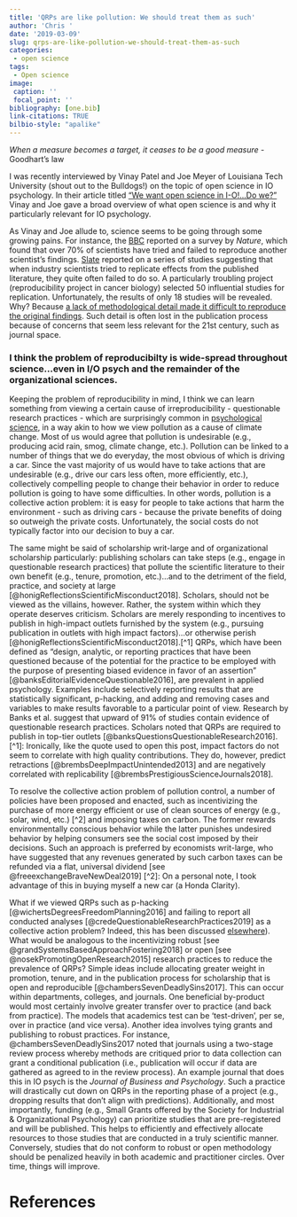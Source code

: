 ```yaml
---
title: 'QRPs are like pollution: We should treat them as such'
author: 'Chris '
date: '2019-03-09'
slug: qrps-are-like-pollution-we-should-treat-them-as-such
categories:
 - open science
tags:
 - Open science
image:
 caption: ''
 focal_point: ''
bibliography: [one.bib]
link-citations: TRUE
bilbio-style: "apalike"
---
```

*When a measure becomes a target, it ceases to be a good measure* - Goodhart's law

I was recently interviewed by Vinay Patel and Joe Meyer of Louisiana Tech University (shout out to the Bulldogs!) on the topic of open science in IO psychology. In their article titled ["We want open science in I-O!...Do we?"](http://my.siop.org/Publications/TIP/562/ArtMID/18540/ArticleID/711/We-Want-Open-Science-in-I-O-Do-We) Vinay and Joe gave a broad overview of what open science is and why it particularly relevant for IO psychology. 

As Vinay and Joe allude to, science seems to be going through some growing pains. For instance, the [BBC](https://www.bbc.com/news/science-environment-39054778) reported on a survey by *Nature*, which found that over 70% of scientists have tried and failed to reproduce another scientist’s findings. [Slate](https://slate.com/technology/2016/04/biomedicine-facing-a-worse-replication-crisis-than-the-one-plaguing-psychology.html) reported on a series of studies suggesting that when industry scientists tried to replicate effects from the published literature, they quite often failed to do so. A particularly troubling project (reproducibility project in cancer biology) selected 50 influential studies for replication. Unfortunately, the results of only 18 studies will be revealed. Why? Because [a lack of methodological detail made it difficult to reproduce the original findings](http://www.sciencemag.org/news/2018/07/plan-replicate-50-high-impact-cancer-papers-shrinks-just-18). Such detail is often lost in the publication process because of concerns that seem less relevant for the 21st century, such as journal space. 

### I think the problem of reproducibilty is wide-spread throughout science...even in I/O psych and the remainder of the organizational sciences. 

Keeping the problem of reproducibility in mind, I think we can learn something from viewing a certain cause of irreproducibility - questionable research practices - which are surprisingly common in [psychological science](https://www.psychologicalscience.org/news/releases/questionable-research-practices-surprisingly-common.html), in a way akin to how we view pollution as a cause of climate change. Most of us would agree that pollution is undesirable (e.g., producing acid rain, smog, climate change, etc.). Pollution can be linked to a number of things that we do everyday, the most obvious of which is driving a car. Since the vast majority of us would have to take actions that are undesirable (e.g., drive our cars less often, more efficiently, etc.), collectively compelling people to change their behavior in order to reduce pollution is going to have some difficulties. In other words, pollution is a collective action problem: it is easy for people to take actions that harm the environment - such as driving cars - because the private benefits of doing so outweigh the private costs. Unfortunately, the social costs do not typically factor into our decision to buy a car. 

The same might be said of scholarship writ-large and of organizational scholarship particularly: publishing scholars can take steps (e.g., engage in questionable research practices) that pollute the scientific literature to their own benefit (e.g., tenure, promotion, etc.)...and to the detriment of the field, practice, and society at large [@honigReflectionsScientificMisconduct2018]. Scholars, should not be viewed as the villains, however. Rather, the system within which they operate deserves criticism. Scholars are merely responding to incentives to publish in high-impact outlets furnished by the system (e.g., pursuing publication in outlets with high impact factors)...or otherwise perish [@honigReflectionsScientificMisconduct2018].[^1] QRPs, which have been defined as "design, analytic, or reporting practices that have been questioned because of the potential for the practice to be employed with the purpose of presenting biased evidence in favor of an assertion" [@banksEditorialEvidenceQuestionable2016], are prevalent in applied psychology. Examples include selectively reporting results that are statistically significant, p-hacking, and adding and removing cases and variables to make results favorable to a particular point of view. Research by Banks et al. suggest that upward of 91% of studies contain evidence of questionable research practices. Scholars noted that QRPs are required to publish in top-tier outlets [@banksQuestionsQuestionableResearch2016]. 
[^1]: Ironically, like the quote used to open this post, impact factors do not seem to correlate with high quality contributions. They do, however, predict retractions [@brembsDeepImpactUnintended2013] and are negatively correlated with replicability [@brembsPrestigiousScienceJournals2018].

To resolve the collective action problem of pollution control, a number of policies have been proposed and enacted, such as incentivizing the purchase of more energy efficient or use of clean sources of energy (e.g., solar, wind, etc.) [^2] and imposing taxes on carbon. The former rewards environmentally conscious behavior while the latter punishes undesired behavior by helping consumers see the social cost imposed by their decisions. Such an approach is preferred by economists writ-large, who have suggested that any revenues generated by such carbon taxes can be refunded via a flat, universal dividend [see @freeexchangeBraveNewDeal2019]
[^2]: On a personal note, I took advantage of this in buying myself a new car (a Honda Clarity).

What if we viewed QRPs such as p-hacking [@wichertsDegreesFreedomPlanning2016] and failing to report all conducted analyses [@credeQuestionableResearchPractices2019] as a collective action problem? Indeed, this has been discussed [elsewhere](https://www.chronicle.com/article/How-to-Fix-Psychology-s/233857)). What would be analogous to the incentivizing robust [see @grandSystemsBasedApproachFostering2018] or open [see @nosekPromotingOpenResearch2015] research practices to reduce the prevalence of QRPs? Simple ideas include allocating greater weight in promotion, tenure, and in the publication process for scholarship that is open and reproducible [@chambersSevenDeadlySins2017]. This can occur within departments, colleges, and journals. One beneficial by-product would most certainly involve greater transfer over to practice (and back from practice). The models that academics test can be 'test-driven', per se, over in practice (and vice versa). Another idea involves tying grants and publishing to robust practices. For instance, @chambersSevenDeadlySins2017 noted that journals using a two-stage review process whereby methods are critiqued prior to data collection can grant a conditional publication (i.e., publication will occur if data are gathered as agreed to in the review process). An example journal that does this in IO psych is the *Journal of Business and Psychology*. Such a practice will drastically cut down on QRPs in the reporting phase of a project (e.g., dropping results that don't align with predictions). Additionally, and most importantly, funding (e.g., Small Grants offered by the Society for Industrial & Organizational Psychology) can prioritize studies that are pre-registered and will be published. This helps to efficiently and effectively allocate resources to those studies that are conducted in a truly scientific manner. Conversely, studies that do not conform to robust or open methodology should be penalized heavily in both academic and practitioner circles. Over time, things will improve. 

# References